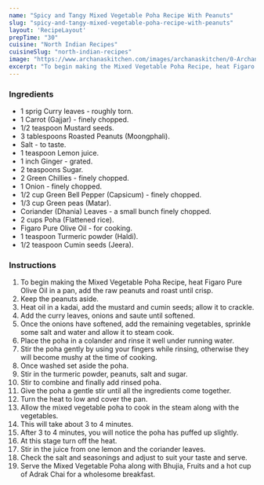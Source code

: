 ---
name: "Spicy and Tangy Mixed Vegetable Poha Recipe With Peanuts"
slug: "spicy-and-tangy-mixed-vegetable-poha-recipe-with-peanuts"
layout: 'RecipeLayout'
prepTime: "30"
cuisine: "North Indian Recipes"
cuisineSlug: "north-indian-recipes"
image: "https://www.archanaskitchen.com/images/archanaskitchen/0-Archanas-Kitchen-Recipes/2017/0-Archana/short-format-Mixed_Vegetable_Poha_Recipe_With_Figaro_Olive_Oil-2.jpg"
excerpt: "To begin making the Mixed Vegetable Poha Recipe, heat Figaro Pure Olive Oil in a pan, add the raw peanuts and roast  until crisp"
---

### Ingredients

- 1 sprig Curry leaves - roughly torn.
- 1 Carrot (Gajjar) - finely chopped.
- 1/2 teaspoon Mustard seeds.
- 3 tablespoons Roasted Peanuts (Moongphali).
- Salt - to taste.
- 1 teaspoon Lemon juice.
- 1 inch Ginger - grated.
- 2 teaspoons Sugar.
- 2 Green Chillies - finely chopped.
- 1 Onion - finely chopped.
- 1/2 cup Green Bell Pepper (Capsicum) - finely chopped.
- 1/3 cup Green peas (Matar).
- Coriander (Dhania) Leaves - a small bunch finely chopped.
- 2 cups Poha (Flattened rice).
- Figaro Pure Olive Oil - for cooking.
- 1 teaspoon Turmeric powder (Haldi).
- 1/2 teaspoon Cumin seeds (Jeera).

### Instructions

1. To begin making the Mixed Vegetable Poha Recipe, heat Figaro Pure Olive Oil in a pan, add the raw peanuts and roast  until crisp.
1.  Keep the peanuts aside.
1. Heat oil in a kadai, add the mustard and cumin seeds; allow it to crackle.
1. Add the curry leaves, onions and saute until softened.
1. Once the onions have softened, add the remaining vegetables, sprinkle some salt and water and allow it to steam cook.
1. Place the poha in a colander and rinse it well under running water.
1. Stir the poha gently by using your fingers while rinsing, otherwise they will become mushy at the time of cooking.
1. Once washed set aside the poha.
1. Stir in the turmeric powder, peanuts, salt and sugar.
1. Stir to combine and finally add rinsed poha.
1. Give the poha a gentle stir until all the ingredients come together.
1. Turn the heat to low and cover the pan.
1. Allow the mixed vegetable poha to cook in the steam along with the vegetables.
1. This will take about 3 to 4 minutes.
1. After 3 to 4 minutes, you will notice the poha has puffed up slightly.
1. At this stage turn off the heat.
1. Stir in the juice from one lemon and the coriander leaves.
1. Check the salt and seasonings and adjust to suit your taste and serve.
1. Serve the Mixed Vegetable Poha along with Bhujia, Fruits and a hot cup of Adrak Chai for a wholesome breakfast.

